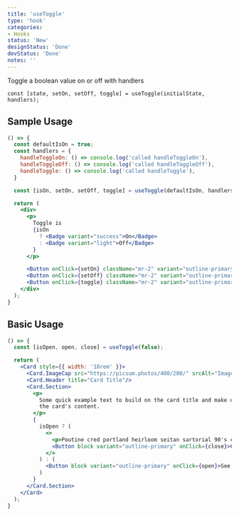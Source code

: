 ```yaml
---
title: 'useToggle'
type: 'hook'
categories:
- Hooks
status: 'New'
designStatus: 'Done'
devStatus: 'Done'
notes: ''
---
```


Toggle a boolean value on or off with handlers

`const [state, setOn, setOff, toggle] = useToggle(initialState, handlers);`

## Sample Usage

```jsx live=true
() => {
  const defaultIsOn = true;
  const handlers = {
    handleToggleOn: () => console.log('called handleToggleOn'),
    handleToggleOff: () => console.log('called handleToggleOff'),
    handleToggle: () => console.log('called handleToggle'),
  }

  const [isOn, setOn, setOff, toggle] = useToggle(defaultIsOn, handlers);

  return (
    <div>
      <p>
        Toggle is
        {isOn
          ? <Badge variant="success">On</Badge>
          : <Badge variant="light">Off</Badge>
        }
      </p>

      <Button onClick={setOn} className="mr-2" variant="outline-primary">set on</Button>
      <Button onClick={setOff} className="mr-2" variant="outline-primary">set off</Button>
      <Button onClick={toggle} className="mr-2" variant="outline-primary">toggle</Button>
    </div>
  );
}
```

## Basic Usage

```jsx live=true
() => {
  const [isOpen, open, close] = useToggle(false);

  return (
    <Card style={{ width: '18rem' }}>
      <Card.ImageCap src="https://picsum.photos/400/200/" srcAlt="Image description" />
      <Card.Header title="Card Title"/>
      <Card.Section>
        <p>
          Some quick example text to build on the card title and make up the bulk of
          the card's content.
        </p>
        {
          isOpen ? (
            <>
              <p>Poutine cred portland heirloom seitan sartorial 90's cray. Humblebrag blue bottle venmo, cloud bread cronut neutra sartorial whatever slow-carb tattooed cliche helvetica poutine squid. Direct trade health goth gentrify kitsch, heirloom blog umami synth ennui seitan messenger bag. Literally poutine slow-carb, hexagon leggings seitan readymade.</p>
              <Button block variant="outline-primary" onClick={close}>Close</Button>
            </>
          ) : (
            <Button block variant="outline-primary" onClick={open}>See more</Button>
          )
        }
      </Card.Section>
    </Card>
  );
}
```

